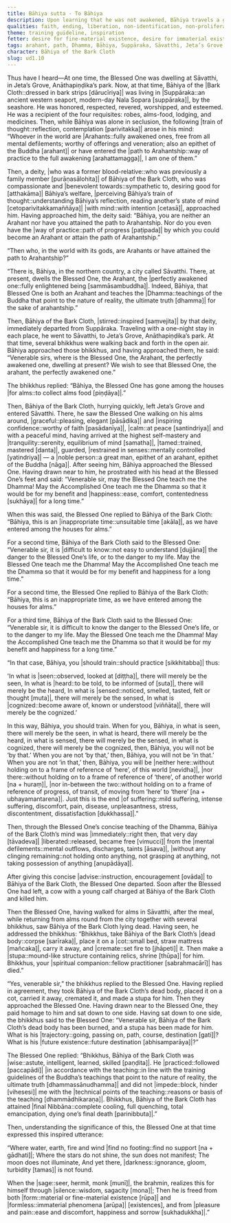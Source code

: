 ```yaml
---
title: Bāhiya sutta - To Bāhiya
description: Upon learning that he was not awakened, Bāhiya travels a great distance to seek the Buddha. Upon arriving, he sees the Buddha on alms round and begs for urgent instruction despite the hour. The Buddha gives him a terse training to see only the seen, heard, sensed, and cognized—without clinging. Bāhiya realizes the Dhamma immediately, only to be killed by a charging cow shortly after. The Buddha declares his attainment and honors him.
qualities: faith, ending, liberation, non-identification, non-proliferation
theme: training guideline, inspiration
fetter: desire for fine-material existence, desire for immaterial existence, conceit, restlessness, ignorance
tags: arahant, path, Dhamma, Bāhiya, Suppāraka, Sāvatthi, Jeta’s Grove, Anāthapiṇḍika’s park, alms, death, cremation, stupa, final Nibbāna, seen, heard, sensed, cognized, ud, ud1
character: Bāhiya of the Bark Cloth
slug: ud1.10
---
```


Thus have I heard—At one time, the Blessed One was dwelling at Sāvatthi, in Jeta’s Grove, Anāthapiṇḍika’s park. Now, at that time, Bāhiya of the |Bark Cloth::dressed in bark strips [dārucīriya]| was living in |Suppāraka::an ancient western seaport, modern-day Nala Sopara [suppāraka]|, by the seashore. He was honored, respected, revered, worshipped, and esteemed. He was a recipient of the four requisites: robes, alms-food, lodging, and medicines. Then, while Bāhiya was alone in seclusion, the following |train of thought::reflection, contemplation [parivitakka]| arose in his mind: “Whoever in the world are |Arahants::fully awakened ones, free from all mental defilements; worthy of offerings and veneration; also an epithet of the Buddha [arahant]| or have entered the |path to Arahantship::way of practice to the full awakening [arahattamagga]|, I am one of them.”

Then, a deity, |who was a former blood-relative::who was previously a family member [purāṇasālohita]| of Bāhiya of the Bark Cloth, who was compassionate and |benevolent towards::sympathetic to, desiring good for [atthakāma]| Bāhiya’s welfare, |perceiving Bāhiya’s train of thought::understanding Bāhiya’s reflection, reading another’s state of mind [cetoparivitakkamaññāya]| |with mind::with intention [cetasā]|, approached him. Having approached him, the deity said: “Bāhiya, you are neither an Arahant nor have you attained the path to Arahantship. Nor do you even have the |way of practice::path of progress [paṭipada]| by which you could become an Arahant or attain the path of Arahantship.”

“Then who, in the world with its gods, are Arahants or have attained the path to Arahantship?”

“There is, Bāhiya, in the northern country, a city called Sāvatthi. There, at present, dwells the Blessed One, the Arahant, the |perfectly awakened one::fully enlightened being [sammāsambuddha]|. Indeed, Bāhiya, that Blessed One is both an Arahant and teaches the |Dhamma::teachings of the Buddha that point to the nature of reality, the ultimate truth [dhamma]| for the sake of arahantship.”

Then, Bāhiya of the Bark Cloth, |stirred::inspired [saṃvejita]| by that deity, immediately departed from Suppāraka. Traveling with a one-night stay in each place, he went to Sāvatthi, to Jeta’s Grove, Anāthapiṇḍika’s park. At that time, several bhikkhus were walking back and forth in the open air. Bāhiya approached those bhikkhus, and having approached them, he said: “Venerable sirs, where is the Blessed One, the Arahant, the perfectly awakened one, dwelling at present? We wish to see that Blessed One, the arahant, the perfectly awakened one.”

The bhikkhus replied: “Bāhiya, the Blessed One has gone among the houses |for alms::to collect alms food [piṇḍāya]|.”

Then, Bāhiya of the Bark Cloth, hurrying quickly, left Jeta’s Grove and entered Sāvatthi. There, he saw the Blessed One walking on his alms around, |graceful::pleasing, elegant [pāsādika]| and |inspiring confidence::worthy of faith [pasādanīya]|, |calm::at peace [santindriya]| and with a peaceful mind, having arrived at the highest self-mastery and |tranquility::serenity, equilibrium of mind [samatha]|, |tamed::trained, mastered [danta]|, guarded, |restrained in senses::mentally controlled [yatindriya]| — a |noble person::a great man, epithet of an arahant, epithet of the Buddha [nāga]|. After seeing him, Bāhiya approached the Blessed One. Having drawn near to him, he prostrated with his head at the Blessed One’s feet and said: “Venerable sir, may the Blessed One teach me the Dhamma! May the Accomplished One teach me the Dhamma so that it would be for my benefit and |happiness::ease, comfort, contentedness [sukhāya]| for a long time.”

When this was said, the Blessed One replied to Bāhiya of the Bark Cloth: “Bāhiya, this is an |inappropriate time::unsuitable time [akāla]|, as we have entered among the houses for alms.”

For a second time, Bāhiya of the Bark Cloth said to the Blessed One: “Venerable sir, it is |difficult to know::not easy to understand [dujjāna]| the danger to the Blessed One’s life, or to the danger to my life. May the Blessed One teach me the Dhamma! May the Accomplished One teach me the Dhamma so that it would be for my benefit and happiness for a long time.”

For a second time, the Blessed One replied to Bāhiya of the Bark Cloth: “Bāhiya, this is an inappropriate time, as we have entered among the houses for alms.”

For a third time, Bāhiya of the Bark Cloth said to the Blessed One: “Venerable sir, it is difficult to know the danger to the Blessed One’s life, or to the danger to my life. May the Blessed One teach me the Dhamma! May the Accomplished One teach me the Dhamma so that it would be for my benefit and happiness for a long time.”

“In that case, Bāhiya, you |should train::should practice [sikkhitabba]| thus:

'In what is |seen::observed, looked at [diṭṭha]|, there will merely be the seen,
In what is |heard::to be told, to be informed of [suta]|, there will merely be the heard,
In what is |sensed::noticed, smelled, tasted, felt or thought [muta]|, there will merely be the sensed,
In what is |cognized::become aware of, known or understood [viññāta]|, there will merely be the cognized.’

In this way, Bāhiya, you should train. When for you, Bāhiya, in what is seen, there will merely be the seen, in what is heard, there will merely be the heard, in what is sensed, there will merely be the sensed, in what is cognized, there will merely be the cognized, then, Bāhiya, you will not be ‘by that.’ When you are not ‘by that,’ then, Bāhiya, you will not be ‘in that.’ When you are not ‘in that,’ then, Bāhiya, you will be |neither here::without holding on to a frame of reference of ‘here’, of this world [nevidha]|, |nor there::without holding on to a frame of reference of ‘there’, of another world [na + huraṃ]|, |nor in-between the two::without holding on to a frame of reference of progress, of transit, of moving from ‘here’ to ‘there’ [na + ubhayamantarena]|. Just this is the end |of suffering::mild suffering, intense suffering, discomfort, pain, disease, unpleasantness, stress, discontentment, dissatisfaction [dukkhassa]|.”

Then, through the Blessed One’s concise teaching of the Dhamma, Bāhiya of the Bark Cloth’s mind was |immediately::right then, that very day [tāvadeva]| |liberated::released, became free [vimucci]| from the |mental defilements::mental outflows, discharges, taints [āsava]|, |without any clinging remaining::not holding onto anything, not grasping at anything, not taking possession of anything [anupādāya]|.

After giving this concise |advise::instruction, encouragement [ovāda]| to Bāhiya of the Bark Cloth, the Blessed One departed. Soon after the Blessed One had left, a cow with a young calf charged at Bāhiya of the Bark Cloth and killed him.

Then the Blessed One, having walked for alms in Sāvatthi, after the meal, while returning from alms round from the city together with several bhikkhus, saw Bāhiya of the Bark Cloth lying dead. Having seen, he addressed the bhikkhus: “Bhikkhus, take Bāhiya of the Bark Cloth’s |dead body::corpse [sarīraka]|, place it on a |cot::small bed, straw mattress [mañcaka]|, carry it away, and |cremate::set fire to [jhāpeti]| it. Then make a |stupa::mound-like structure containing relics, shrine [thūpa]| for him. Bhikkhus, your |spiritual companion::fellow practitioner [sabrahmacārī]| has died.”

“Yes, venerable sir,” the bhikkhus replied to the Blessed One. Having replied in agreement, they took Bāhiya of the Bark Cloth’s dead body, placed it on a cot, carried it away, cremated it, and made a stupa for him. Then they approached the Blessed One. Having drawn near to the Blessed One, they paid homage to him and sat down to one side. Having sat down to one side, the bhikkhus said to the Blessed One: “Venerable sir, Bāhiya of the Bark Cloth’s dead body has been burned, and a stupa has been made for him. What is his |trajectory::going, passing on, path, course, destination [gati]|? What is his |future existence::future destination [abhisamparāya]|?”

The Blessed One replied: “Bhikkhus, Bāhiya of the Bark Cloth was |wise::astute, intelligent, learned, skilled [paṇḍita]|. He |practiced::followed [paccapādi]| |in accordance with the teaching::in line with the training guidelines of the Buddha’s teachings that point to the nature of reality, the ultimate truth [dhammassānudhamma]| and did not |impede::block, hinder [vihesesi]| me with the |technical points of the teaching::reasons or basis of the teaching [dhammādhikaraṇa]|. Bhikkhus, Bāhiya of the Bark Cloth has attained |final Nibbāna::complete cooling, full quenching, total emancipation, dying one’s final death [parinibbuta]|.”

Then, understanding the significance of this, the Blessed One at that time expressed this inspired utterance:

“Where water, earth,
fire and wind |find no footing::find no support [na + gādhati]|;
Where the stars do not shine,
the sun does not manifest;
The moon does not illuminate,
And yet there, |darkness::ignorance, gloom, turbidity [tamas]| is not found.

When the |sage::seer, hermit, monk [munī]|, the brahmin,
realizes this for himself through |silence::wisdom, sagacity [mona]|;
Then he is freed from both |form::material or fine-material existence [rūpa]| and |formless::immaterial phenomena [arūpa]| [existences],
and from |pleasure and pain::ease and discomfort, happiness and sorrow [sukhadukkha]|.”